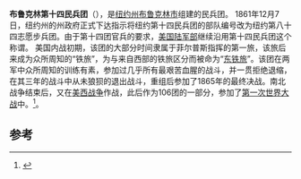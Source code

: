 '''布鲁克林第十四民兵团'''（{{lang|en|14th Regiment New York State Militia, 14th Brooklyn}}），是[[纽约州|纽约州]][[布鲁克林市|布鲁克林市]]组建的民兵团。
1861年12月7日，纽约州的州政府正式下达指示将纽约第十四民兵团的部队编号改为纽约第八十四志愿步兵团。由于第十四团官兵的要求，[[美国陆军部|美国陆军部]]继续沿用第十四民兵团这个称谓。
美国内战初期，该团的大部分时间隶属于菲尔普斯指挥的第一旅，该旅后来成为众所周知的“铁旅”，为与来自西部的铁旅区分而被命为“[[东铁旅|东铁旅]]”。该团在两军中众所周知的训练有素，参加过几乎所有最艰苦血腥的战斗，并一贯拒绝退缩，在其三年的战斗中从未狼狈的退出战斗，重组后参加了1865年的最终决战。南北战争结束后，又在[[美西战争|美西战争]]作战，此后作为106团的一部分，参加了[[第一次世界大战|第一次世界大战]]中。<ref name="Regimental History">{{cite web | url = http://www.14thbrooklyn.info/ShortRegtHistory.htm | title = A Short Regimental History of the 14th Brooklyn | publisher = Fourteenth Brooklyn Regiment, N.Y.S.M., Co.E, Living History Association | accessdate = 2008-09-06 | archiveurl = https://web.archive.org/web/20080828201818/http://14thbrooklyn.info/ShortRegtHistory.htm | archivedate = 2008年8月28日 | deadurl = yes }}</ref>。

== 参考==
{{reflist}}